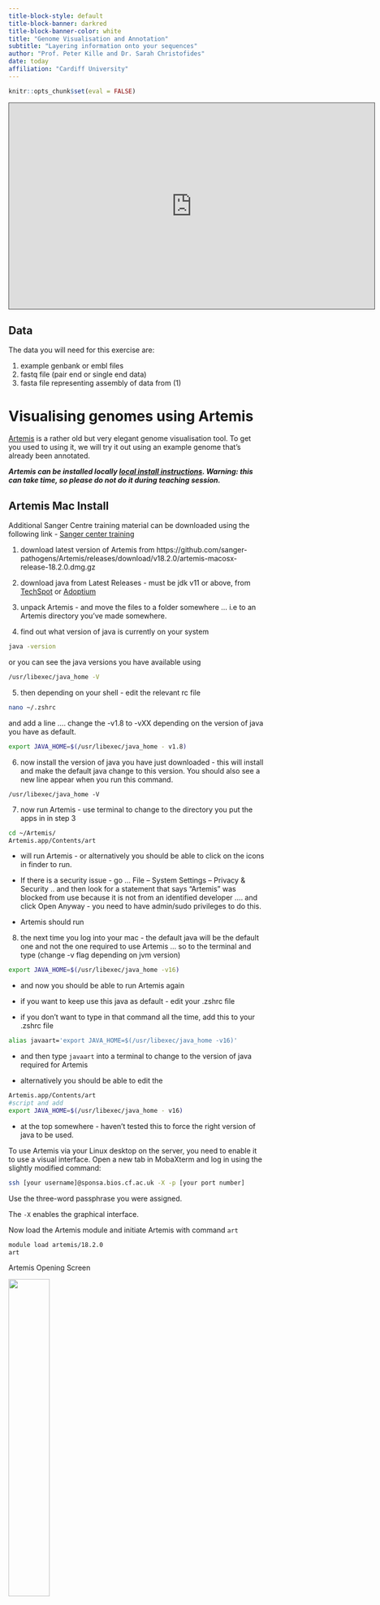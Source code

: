 ```yaml
---
title-block-style: default
title-block-banner: darkred
title-block-banner-color: white
title: "Genome Visualisation and Annotation"
subtitle: "Layering information onto your sequences"
author: "Prof. Peter Kille and Dr. Sarah Christofides"
date: today
affiliation: "Cardiff University"
---
```


```r
knitr::opts_chunk$set(eval = FALSE)
```

<iframe data-external="1" src="https://cardiff.cloud.panopto.eu/Panopto/Pages/Embed.aspx?id=35fe879e-58e9-4141-a49a-af630098dee1&amp;autoplay=false&amp;offerviewer=true&amp;showtitle=true&amp;showbrand=true&amp;captions=false&amp;interactivity=all" height="405" width="720" style="border: 1px solid #464646;" allowfullscreen allow="autoplay">

</iframe>

## Data

The data you will need for this exercise are:

1)  example genbank or embl files
2)  fastq file (pair end or single end data)
3)  fasta file representing assembly of data from (1)

# Visualising genomes using Artemis

[Artemis](https://www.sanger.ac.uk/tool/artemis/) is a rather old but very elegant genome visualisation tool. To get you used to using it, we will try it out using an example genome that's already been annotated.

***Artemis can be installed locally [local install instructions](http://sanger-pathogens.github.io/Artemis/). Warning: this can take time, so please do not do it during teaching session.***

::: {.callout-note collapse="true"}
## Artemis Mac Install

Additional Sanger Centre training material can be downloaded using the following link - [Sanger center training](https://tinyurl.com/4dzbj9nk)

1.  download latest version of Artemis from https://github.com/sanger-pathogens/Artemis/releases/download/v18.2.0/artemis-macosx-release-18.2.0.dmg.gz

2.  download java from Latest Releases - must be jdk v11 or above, from [TechSpot](https://www.techspot.com/downloads/7407-java-se-16.html) or [Adoptium](https://adoptium.net/en-GB/temurin/releases/?version=16&os=mac&arch=x64&package=jdk)

3.  unpack Artemis - and move the files to a folder somewhere ... i.e to an Artemis directory you've made somewhere.

4.  find out what version of java is currently on your system

```bash
java -version
```

or you can see the java versions you have available using

```bash
/usr/libexec/java_home -V
```

5.  then depending on your shell - edit the relevant rc file

```bash
nano ~/.zshrc
```

and add a line .... change the -v1.8 to -vXX depending on the version of java you have as default.

```bash
export JAVA_HOME=$(/usr/libexec/java_home - v1.8)
```

6.  now install the version of java you have just downloaded - this will install and make the default java change to this version. You should also see a new line appear when you run this command.

```bbash
/usr/libexec/java_home -V
```

7.  now run Artemis - use terminal to change to the directory you put the apps in in step 3

```bash
cd ~/Artemis/
Artemis.app/Contents/art
```

-   will run Artemis - or alternatively you should be able to click on the icons in finder to run.

-   If there is a security issue - go ... File -- System Settings -- Privacy & Security .. and then look for a statement that says "Artemis" was blocked from use because it is not from an identified developer .... and click Open Anyway - you need to have admin/sudo privileges to do this.

-   Artemis should run

8.  the next time you log into your mac - the default java will be the default one and not the one required to use Artemis ... so to the terminal and type (change -v flag depending on jvm version)

```bash
export JAVA_HOME=$(/usr/libexec/java_home -v16)
```

-   and now you should be able to run Artemis again

-   if you want to keep use this java as default - edit your .zshrc file

-   if you don't want to type in that command all the time, add this to your .zshrc file

```bash
alias javaart='export JAVA_HOME=$(/usr/libexec/java_home -v16)'
```

-   and then type `javaart` into a terminal to change to the version of java required for Artemis

-   alternatively you should be able to edit the

```bash
Artemis.app/Contents/art
#script and add
export JAVA_HOME=$(/usr/libexec/java_home - v16)
```

-   at the top somewhere - haven't tested this to force the right version of java to be used.
:::

To use Artemis via your Linux desktop on the server, you need to enable it to use a visual interface. Open a new tab in MobaXterm and log in using the slightly modified command:

```bash
ssh [your username]@sponsa.bios.cf.ac.uk -X -p [your port number]
```

Use the three-word passphrase you were assigned.

The `-X` enables the graphical interface.

Now load the Artemis module and initiate Artemis with command `art`

```bash
module load artemis/18.2.0
art
```

Artemis Opening Screen

![](images/Artemis_Open_window.png){width="40%" fig-align="center"}

Open Genbank File

```bash
>File >Open
```

Navigate to your Session3 folder and select the genbank file (`NC_003428.gb`).

![](images/Select_Genbank_file.png){width="40%" fig-align="center"}

Cancel any warnings you should see the following window;

![](images/Artemis_genbank_file_wrong_codon_table.png){width="40%" fig-align="center"}

The blue highlighted area should highlight open reading frames (ORFs) and the vertical lines stop codons - notice that there are vertical line in the middle of ORFs this indicates that we are using the wrong codon table. Arrange your graphics windows so you can see the Opening window which will be hidden behind the gene display window - you should see something like this.

![](images/Art_open_window_gene_window.png){width="40%" fig-align="center"}

Now change the codon table by selecting

```bash
> Options > Genetic Code Tables
selecet
Vertebrate Mitochondrial
```

Your gene visualisation should now look like this

![](images/Artemis_genbank_file_correct_codon_table.png){width="40%" fig-align="center"}

## Exercises

As we look at creating are own annotation you will be able to visual the various outputs using Artemis.

I have included a range of extension exercises / guides generated by Sanger center (the people to wrote Artemis) these are included in you Session Folder under `Artemis_Sanger_Center`

# Visualising genomes using IGV

\[Integrative Genomics Viewer\](https://software.broadinstitute.org/software/igv/) can be [installed locally](https://software.broadinstitute.org/software/igv/download). Warning: this can take time, so please do not do it during teaching session.

To use IGV on your Linux desktop you will need to log in using `-X` (see instructions for Artemis).

Now load the IGV Module and initiate IGV with command `igv.sh`

```bash
module load module load igv/2.12.3
igv.sh
```

IVG Opening Screen

![](images/IGV_opeing_Screen.png){width="40%" fig-align="center"}

Now open the GenBank file using Genomes

```bash
> Genomes > Load Genome from File
```

Select GenBank file using file browser - you should see the following image

![](images/IGV_GenBank_File.png){width="40%" fig-align="center"}

## Excercise

As you generate annotations - look to see how you can overlay them into IVG and also try and visualise the whole bacterial genome and its prokka annotation.

# minimap2

## Data

1)  fastq file (pair end or single end data)
2)  fasta file representing assembly of data from (1)

## Software

(Minimap - mapping software)\[https://github.com/lh3/minimap2\]

```bash
module load minimap2/2.14
```

Samtools - bam/sam tools utilities (for alignment files)

```bash
module load samtools/1.16.1
```

## Workshop

Align sequences to your assemblies and convert to Bam file

```bash
minimap2 -ax sr [your contigs.fasta] [forward_read.fastq] [reverse_read.fastq] > aln.sam
samtools view -b -S aln.sam > aln.bam
samtools sort aln.bam > aln_sorted.bam
samtools index aln_sorted.bam
```

::: callout-important
## Excersise Minimap

Overlay the bam file you have generated into your assembly contig using Artemis and IGV
:::

# Prokka - bacetrial genome annotation

## Data

1)  Sequence reads and assembled genomes (contigs.fasta)

## Software

[PROKKA git hub site](https://github.com/tseemann/prokka)

```bash
module load prokka_mambaforge/1.14.6
```

***check installed version with `module avail`***

## Workshop

### Prokka

Summary: Prokka is a piece of software that is designed to identify genes from sequence data. It works on prokaryotes. Once it identifies genes, it creates a file including the sequence for the sample, along with a set of annotations to that sequence, which identify the locations of genes.

Basic commands / usage: To run prokka on an assembly (with an example filename of 'contigs.fa' use the command:

```bash
module load prokka_mambaforge/1.14.6
prokka contigs.fa
```

If you want to view the names of output files, you need to provide a name for the files and a directory where they should be saved:

Choose the names of the output files with --outdir and --prefix

```bash
module load prokka_mambaforge/1.14.6
prokka --outdir mydir --prefix mygenome contigs.fa
```

NOTE: Prokka defaults to analyzing Bacteria. Think about what your sample is and what translation table you should use (This is also important for Artemis!).

::: {.callout-note collapse="true"}
## Prokka for mitochondrial annotation: **Not recommended**

If you're working on mitochondria include --kingdom mito and the relevant --gcodeSome examples:

```         
1.  The Standard Code
2.  The Vertebrate Mitochondrial Code
3.  The Yeast Mitochondrial Code
4.  The Invertebrate Mitochondrial Code
5.  The Echinoderm and Flatworm Mitochondrial Code
```

A full command for mitochondrial annotation would look like this:

```bash
module load prokka_mambaforge/1.14.6

prokka --outdir prokka --kingdom Mitochondria --gcode 2 assembly/contigs.fasta
```
:::

## Prokka Loop

<iframe data-external="1" src="https://cardiff.cloud.panopto.eu/Panopto/Pages/Embed.aspx?id=4fb71dc3-818c-4317-ab92-af6a0141efbd&amp;autoplay=false&amp;offerviewer=true&amp;showtitle=true&amp;showbrand=true&amp;captions=false&amp;interactivity=all" height="405" width="720" style="border: 1px solid #464646;" allowfullscreen allow="autoplay">

</iframe>

### BARRNAP - BASIC RAPID RIBOSOMAL RNA PREDICTOR

\[BARNAP Github\](https://github.com/tseemann/barrnap)

Summary: Barrnap predicts the location of ribosomal RNA genes in genomes. It supports bacteria (5S,23S,16S), archaea (5S,5.8S,23S,16S), metazoan mitochondria (12S,16S) and eukaryotes (5S,5.8S,28S,18S).

It takes FASTA DNA sequence as input, and write GFF3 as output. It uses the new NHMMER tool that comes with HMMER 3.1 for HMM searching in RNA:DNA style. NHMMER binaries for 64-bit Linux and Mac OS X are included and will be auto-detected. Multithreading is supported and one can expect roughly linear speed-ups with more CPUs.

Basic command Usage:

```         
module load barrnap/0.9
barrnap [options] Your_contigs.fasta > outfile.gff
Options:
--help            This help
--version         Print version and exit
--citation        Print citation for referencing barrnap
--kingdom [X]     Kingdom: arc mito euk bac (default 'bac')
--quiet           No screen output (default OFF)
--threads [N]     Number of threads/cores/CPUs to use (default '8')
--lencutoff [n.n] Proportional length threshold to label as partial (default '0.8')
--reject [n.n]    Proportional length threshold to reject prediction (default '0.5')
--evalue [n.n]    Similarity e-value cut-off (default '1e-06')
--incseq          Include FASTA input sequences in GFF3 output (default OFF)
```

::: callout-important
## Barnap exercises

### Exercise 1:Running PROKKA and checking Annotations

Take your assembled mitochondrial genome, assemble it and run Prokka to annotate the genome. When you have done your visualization introduction you can open this in Artemis.

What do you see as you move along the genome? Are there regions where genes should be that Prokka has not annotated? How would you work out if a gene should be there?

### Exercise 2: Find Ribosomal Sequences

Use barrnap to generate a GFF file predicting the position of any ribosomal sequences -- remember to customize the 'Kingdom' parameter to reflect the source of the sequence you are using.
:::

# NCBI Blast+

## Data

1)  Use the assembled contig from your last session (contigs.fasta)
2)  Blast Databases, Location:

```bash
    ~/classdata/REFS/blastdb/

swissprot -- uniprot protein database (Uniprot -- annotated protein database) 
mito_pro -- metazoan mitochondrial database 
16S_ribosomal_RNA 
16S ribosomal database
```

## Software

[NCBI Blast+ suite available](https://blast.ncbi.nlm.nih.gov/Blast.cgi) Don't forget to load the blast and any other modules you need!

```bash
module load blast-plus/2.13.0
```

## Anatomy of the BLAST command

A basic blast command states your reference database that has been constructed, your query, and an output file: `blastx –db /home/db/fish –query contigs.fasta –out contigs_blx.txt` This uses blastx to match DNA query against protein database. Targets the protein database stored at /home/db/ that's named 'fish'. Blast using contig.fasta file and puts the output in contig_blx.txt

## BLAST Programs

| Program   |          Input-Output |                                                                                                                                                                                                                                                                                                                                                                                                                                                                                                                                                                                                                      Description |
|-------------------|------------------:|---------------------------------:|
| blastn    | nucleotide-nucleotide |                                                                                                                                                                                                                                                                                                                                                                                                                                                                                                           This program, given a DNA query, returns the most similar DNA sequences from the DNA database that the user specifies. |
| blastp    |       protein-protein |                                                                                                                                                                                                                                                                                                                                                                                                                                                                                               This program, given a protein query, returns the most similar protein sequences from the protein database that the user specifies. |
| blastx    |            nucleotide |                                                                                                                                                                                                                                                                                                                                                                                                                                               6-frame translation-protein This program compares the six-frame conceptual translation products of a nucleotide query sequence (both strands) against a protein sequence database. |
| tblastx   |            nucleotide |                                                                                                                                                                                                                                                                      6-frame translation-nucleotide 6-frame translation This program is the slowest of the BLAST family. It translates the query nucleotide sequence in all six possible frames and compares it against the six-frame translations of a nucleotide sequence database. The purpose of tblastx is to find very distant relationships between nucleotide sequences. |
| tblastn   |    protein-nucleotide |                                                                                                                                                                                                                                                                                                                                                                                                                                                                                                  6-frame translation This program compares a protein query against the all six reading frames of a nucleotide sequence database. |
| psi-blast |     position-specific | This program is used to find distant relatives of a protein. First, a list of all closely related proteins is created. These proteins are combined into a general "profile" sequence, which summarises significant features present in these sequences. A query against the protein database is then run using this profile, and a larger group of proteins is found. This larger group is used to construct another profile, and the process is repeated. By including related proteins in the search, PSI-BLAST is much more sensitive in picking up distant evolutionary relationships than a standard protein-protein BLAST. |
| megablast |    large queries seqs |                                                                                                                                                                                                                                                                                 When comparing large numbers of input sequences via the command-line BLAST, "megablast" is much faster than running BLAST multiple times. It concatenates many input sequences together to form a large sequence before searching the BLAST database, then post-analyze the search results to glean individual alignments and statistical values |

## BLAST Databases

Currently installed are:

• swissprot -- uniprot protein database (Uniprot -- annotated protein database) • mito_pro -- metazoan mitochondrial database • 16S_ribosomal_RNA -- 16S ribosomal database • hum_mt_pep -- human mitochondrial

You already have the databases you require today but for reference it is at location

```bash
 ~/classdata/REFS/blastdb/
```

To create blast databases use the makeblastdb. To create a new database:

```bash
    makeblastdb -in nucleotide_seq.fa –dbtype nucl –title my_db -out my_seq
```

## Command line options

```bash
-in         [input_file] 
-dbtype     [molecule_type], nucl – nucleotide or prot - protein
-title  [database_title]
-out        [database_name]
```

OTHER OPTIONS

```         
  blastn [-h] [-help] [-import_search_strategy filename]
    [-export_search_strategy filename] [-task task_name] [-db database_name]
    [-dbsize num_letters] [-gilist filename] [-seqidlist filename]
    [-negative_gilist filename] [-negative_seqidlist filename]
    [-taxids taxids] [-negative_taxids taxids] [-taxidlist filename]
    [-negative_taxidlist filename] [-entrez_query entrez_query]
    [-db_soft_mask filtering_algorithm] [-db_hard_mask filtering_algorithm]
    [-subject subject_input_file] [-subject_loc range] [-query input_file]
    [-out output_file] [-evalue evalue] [-word_size int_value]
    [-gapopen open_penalty] [-gapextend extend_penalty]
    [-perc_identity float_value] [-qcov_hsp_perc float_value]
    [-max_hsps int_value] [-xdrop_ungap float_value] [-xdrop_gap float_value]
    [-xdrop_gap_final float_value] [-searchsp int_value] [-penalty penalty]
    [-reward reward] [-no_greedy] [-min_raw_gapped_score int_value]
    [-template_type type] [-template_length int_value] [-dust DUST_options]
    [-filtering_db filtering_database]
    [-window_masker_taxid window_masker_taxid]
    [-window_masker_db window_masker_db] [-soft_masking soft_masking]
    [-ungapped] [-culling_limit int_value] [-best_hit_overhang float_value]
    [-best_hit_score_edge float_value] [-subject_besthit]
    [-window_size int_value] [-off_diagonal_range int_value]
    [-use_index boolean] [-index_name string] [-lcase_masking]
    [-query_loc range] [-strand strand] [-parse_deflines] [-outfmt format]
    [-show_gis] [-num_descriptions int_value] [-num_alignments int_value]
    [-line_length line_length] [-html] [-sorthits sort_hits]
    [-sorthsps sort_hsps] [-max_target_seqs num_sequences]
    [-num_threads int_value] [-remote] [-version]
```

::: callout-important
## Exercises: Annotate your mitochondria

Take your assembled mitochondrial genome and identify mitochondrial orthologues using blast.

1.  Perform blastx analysis of your sequence against the mitochondrial protein database. Interrogate the using 'less'.

2.  Re-run the blastx analysis with the output format parameter set to a cutomised `-outfmt 6`, which will output the data into a tablular format compatible with Artemis.

```bash
    blastx -query [contigs.fasta] -db ~/classdata/REFS/blastdb/hum_mt_pep -out [output.txt] -outfmt "6 qseqid sseqid pident length mismatch gapopen sstart send qstart qend evalue bitscore"
```

You can now open the fasta sequence you have used in the blast with Artemis and then overlay with the clast output file.

3.  Repeat the blastx analysis of your sequence against the mitochondrial protein database \[mito_pro\] only returning blast matches with an E value lower that 1E-10 and using all 4 threads.

4.  Repeat the blastx analysis of your sequence against the mitochondrial protein database, only returning blast matches with an E value lower that 1E-10, using all 4 threads, limiting the outputs so that you keep to 100 and putting the outputs into the tabular format compatible with Artemis.

5.  \[Extension\] Produce a loop to annotate all assembled contigs using blast

6.  \[Extension\] You can try repeating this exercise with swisprot and note the differences
:::

::: callout-warning
## Extension Work

For your two datasets: mitochondrial and prokaryote attempt the following process.

1.  Annotate your genomes using a loop
:::

::: {.callout-note collapse="true"}
## Worked Example - Prokayote: annotation loop

<iframe data-external="1" src="https://cardiff.cloud.panopto.eu/Panopto/Pages/Embed.aspx?id=df930bd2-5f91-4151-9866-b09500b7390c&amp;autoplay=false&amp;offerviewer=true&amp;showtitle=true&amp;showbrand=true&amp;captions=false&amp;interactivity=all" height="405" width="720" style="border: 1px solid #464646;" allowfullscreen allow="autoplay" aria-label="Panopto Embedded Video Player">

</iframe>
:::
